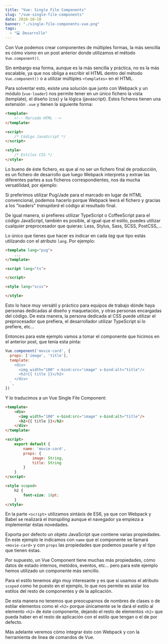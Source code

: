 ```yaml
---
title: "Vue: Single File Components"
slug: "/vue-single-file-components"
date: 2018-10-10
banner: "./single-file-components-vue.png"
tags:
  - "💻 Desarrollo"
---
```


Con Vue podemos crear componentes de múltiples formas, la más sencilla es cómo vismo en un post anterior donde utilizamos el método `Vue.component()`.

Sin embargo esa forma, aunque es la más sencilla y práctica, no es la más escalable, ya que nos obliga a escribir el HTML dentro del método `Vue.component()` o a utilizar múltiples `<templates>` en el HTML.

<YouTube videoId="b0ozkpDiplU" />

Para solventar esto, existe una solución que junto con Webpack y un módulo (`vue-loader`) nos permite tener en un único fichero la vista (template), el diseño (css) y la lógica (javascript). Estos ficheros tienen una extensión `.vue` y tienen la siguiente forma:

```html
<template>
    <!-- Marcado HTML -->
</template>

<script>
    /* Código JavaScript */
</script>

<style>
    /* Estilos CSS */
</style>
```


Lo bueno de éste fichero, es que al no ser un fichero final de producción, es un fichero de desarrollo que luego Webpack interpreta y extrae las diferentes partes a sus ficheros correspondientes, nos da mucha versatilidad, por ejemplo:

Si preferimos utilizar Pug/Jade para el marcado en lugar de HTML convencional, podemos hacerlo porque Webpack leerá el fichero y gracias a los "loaders" *transpilará* el código al resultado final.

De igual manera, si prefieres utilizar TypeScript o CoffeeScript para el código JavaScript, también es posible, al igual que el estilo, puedes utilizar cualquier preprocesador que quieras: Less, Stylus, Sass, SCSS, PostCSS,...

Lo único que tienes que hacer es indicar en cada *tag* que tipo estás utilizando con el atributo `lang`. Por ejemplo:

```html
<template lang="pug">
    ...
</template>

<script lang="ts">

</script>

<style lang="scss">

</style>
```

Esto lo hace muy versátil y práctico para equipos de trabajo dónde haya personas dedicadas al diseño y maquetación, y otras personas encargadas del código. De esta manera, la persona dedicada al CSS puede utilizar el preprocesador que prefiera, el desarrollador utilizar TypeScript si lo prefiere, etc...

Entonces para este ejemplo vamos a tomar el componente que hicimos en el anterior post, que tenía esta pinta:

```javascript
Vue.component('movie-card', {
  props: ['image', 'title'],
  template: `
    <div>
      <img width="100" v-bind:src="image" v-bind:alt="title"/>
      <h2>{{ title }}</h2>  
    </div>
  `,
})
```

Y lo traducimos a un Vue Single File Component:

```html
<template>
    <div>
      <img width="100" v-bind:src="image" v-bind:alt="title"/>
      <h2>{{ title }}</h2>  
    </div>
</template>

<script>
    export default {
        name: 'movie-card',
        props: {
            image: String,
            title: String
        }
    }
</script>

<style scoped>
    h2 {
        font-size: 18pt;
    }
</style>
```

En la parte `<script>` utilizamos sintáxis de ES6, ya que con Webpack y Babel se realizará el *transpiling* aunque el navegador ya empieza a implementar éstas novedades.

Exporta por defecto un objeto JavaScript que contiene varias propiedades. En este ejemplo le indicamos con `name` que el componente se llamará `<movie-card>` y con `props` las propiedades que podemos pasarle y el tipo que tienen éstas.

Por supuesto, un Vue Component tiene muchas más propiedades, cómo datos de estado internos, metódos, eventos, etc... pero para este ejemplo hemos utilizado un componente más sencillo.

Para el estilo tenemos algo muy interesante y es que si usamos el atributo `scoped` como he puesto en el ejemplo, lo que nos permite es aislar los estilos del resto de componentes y de la aplicación.

De esta manera no tenemos que preocuparnos de nombres de clases o de estilar elementos como el `<h2>` porque únicamente se le dará el estilo al elemento `<h2>` de éste componente, dejando el resto de elementos `<h2>` que pueda haber en el resto de aplicación con el estilo que tengan o el de por defecto.

Más adelante veremos cómo integrar ésto con Webpack y con la herramienta de línea de comandos de Vue.